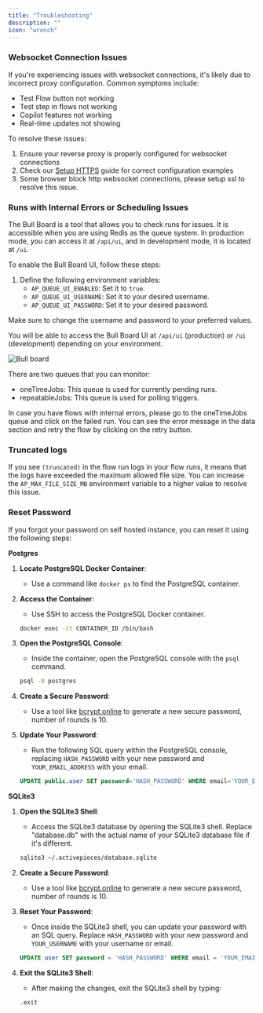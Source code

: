 ```yaml
---
title: "Troubleshooting"
description: ""
icon: "wrench"
---
```

### Websocket Connection Issues

If you're experiencing issues with websocket connections, it's likely due to incorrect proxy configuration. Common symptoms include:

- Test Flow button not working
- Test step in flows not working 
- Copilot features not working
- Real-time updates not showing

To resolve these issues:

1. Ensure your reverse proxy is properly configured for websocket connections
2. Check our [Setup HTTPS](./setup-ssl) guide for correct configuration examples
3. Some browser block http websocket connections, please setup ssl to resolve this issue.

### Runs with Internal Errors or Scheduling Issues

The Bull Board is a tool that allows you to check runs for issues.
It is accessible when you are using Redis as the queue system. In production mode, you can access it at `/api/ui`, and in development mode, it is located at `/ui`.

To enable the Bull Board UI, follow these steps:

1. Define the following environment variables:
   - `AP_QUEUE_UI_ENABLED`: Set it to `true`.
   - `AP_QUEUE_UI_USERNAME`: Set it to your desired username.
   - `AP_QUEUE_UI_PASSWORD`: Set it to your desired password.

Make sure to change the username and password to your preferred values.

You will be able to access the Bull Board UI at `/api/ui` (production) or `/ui` (development) depending on your environment.

![Bull board](/resources/screenshots/bullboard-ui.png)

There are two queues that you can monitor:
- oneTimeJobs: This queue is used for currently pending runs.
- repeatableJobs: This queue is used for polling triggers.

In case you have flows with internal errors, please go to the oneTimeJobs queue and click on the failed run. You can see the error message in the data section and retry the flow by clicking on the retry button.


### Truncated logs

If you see `(truncated)` in the flow run logs in your flow runs, it means that the logs have exceeded the maximum allowed file size. You can increase the `AP_MAX_FILE_SIZE_MB` environment variable to a higher value to resolve this issue.

### Reset Password

If you forgot your password on self hosted instance, you can reset it using the following steps:

**Postgres**

1. **Locate PostgreSQL Docker Container**:
   - Use a command like `docker ps` to find the PostgreSQL container.

2. **Access the Container**:
   - Use SSH to access the PostgreSQL Docker container.
   ```bash
   docker exec -it CONTAINER_ID /bin/bash
   ```

3. **Open the PostgreSQL Console**:
   - Inside the container, open the PostgreSQL console with the `psql` command.
   ```bash
   psql -U postgres
   ```

4. **Create a Secure Password**:
   - Use a tool like [bcrypt.online](https://bcrypt.online/) to generate a new secure password, number of rounds is 10.

5. **Update Your Password**:
   - Run the following SQL query within the PostgreSQL console, replacing `HASH_PASSWORD` with your new password and `YOUR_EMAIL_ADDRESS` with your email.
   ```sql
   UPDATE public.user SET password='HASH_PASSWORD' WHERE email='YOUR_EMAIL_ADDRESS';
   ```

**SQLite3**

1. **Open the SQLite3 Shell**:
   - Access the SQLite3 database by opening the SQLite3 shell. Replace "database.db" with the actual name of your SQLite3 database file if it's different.
   ```bash
   sqlite3 ~/.activepieces/database.sqlite
   ```

2. **Create a Secure Password**:
   - Use a tool like [bcrypt.online](https://bcrypt.online/) to generate a new secure password, number of rounds is 10.


3. **Reset Your Password**:
   - Once inside the SQLite3 shell, you can update your password with an SQL query. Replace `HASH_PASSWORD` with your new password and `YOUR_USERNAME` with your username or email.
   ```sql
   UPDATE user SET password = 'HASH_PASSWORD' WHERE email = 'YOUR_EMAIL_ADDRESS';
   ```

4. **Exit the SQLite3 Shell**:
   - After making the changes, exit the SQLite3 shell by typing:
   ```bash
   .exit
   ```

